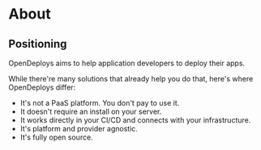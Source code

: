 # About

## Positioning

OpenDeploys aims to help application developers to deploy their apps.

While there're many solutions that already help you do that, here's where OpenDeploys differ:

- It's not a PaaS platform. You don't pay to use it.
- It doesn't require an install on your server.
- It works directly in your CI/CD and connects with your infrastructure.
- It's platform and provider agnostic.
- It's fully open source.
